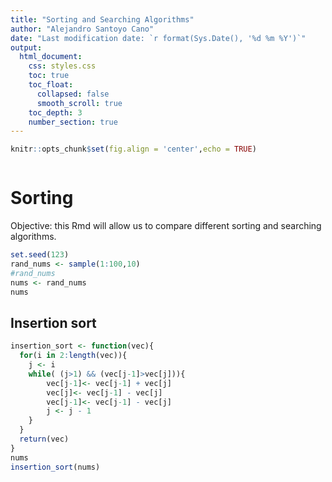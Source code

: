 ```yaml
---
title: "Sorting and Searching Algorithms"
author: "Alejandro Santoyo Cano"
date: "Last modification date: `r format(Sys.Date(), '%d %m %Y')`"
output: 
  html_document:
    css: styles.css
    toc: true
    toc_float:
      collapsed: false
      smooth_scroll: true
    toc_depth: 3
    number_section: true
---
```


```r
knitr::opts_chunk$set(fig.align = 'center',echo = TRUE)
```

```r

```
# Sorting
Objective: this Rmd will allow us to compare different sorting and searching algorithms.

```r
set.seed(123)
rand_nums <- sample(1:100,10)
#rand_nums
nums <- rand_nums
nums
```

## Insertion sort

```r
insertion_sort <- function(vec){
  for(i in 2:length(vec)){
    j <- i
    while( (j>1) && (vec[j-1]>vec[j])){
        vec[j-1]<- vec[j-1] + vec[j]
        vec[j]<- vec[j-1] - vec[j]
        vec[j-1]<- vec[j-1] - vec[j]
        j <- j - 1
    }
  }
  return(vec)
}
nums
insertion_sort(nums)

```
